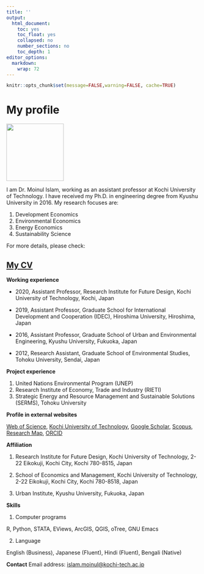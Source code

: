 ```yaml
---
title: ''
output:
  html_document:
    toc: yes
    toc_float: yes
    collapsed: no
    number_sections: no
    toc_depth: 1
editor_options:
  markdown:
    wrap: 72
---
```


```r
knitr::opts_chunk$set(message=FALSE,warning=FALSE, cache=TRUE)
```

# My profile

![](images/profile_1.jpeg){width="150"}

I am Dr. Moinul Islam, working as an assistant professor at Kochi
University of Technology. I have received my Ph.D. in engineering degree
from Kyushu University in 2016. My research focuses are:

1.  Development Economics
2.  Environmental Economics
3.  Energy Economics
4.  Sustainability Science

For more details, please check:

## [My CV](https://moineco.github.io/moinul_cv/)

**Working experience**

-   2020, Assistant Professor, Research Institute for Future Design,
    Kochi University of Technology, Kochi, Japan

-   2019, Assistant Professor, Graduate School for International
    Development and Cooperation (IDEC), Hiroshima University, Hiroshima,
    Japan

-   2016, Assistant Professor, Graduate School of Urban and
    Environmental Engineering, Kyushu University, Fukuoka, Japan

-   2012, Research Assistant, Graduate School of Environmental Studies,
    Tohoku University, Sendai, Japan

**Project experience**

1.  United Nations Environmental Program (UNEP)\
2.  Research Institute of Economy, Trade and Industry (RIETI)\
3.  Strategic Energy and Resource Management and Sustainable Solutions
    (SERMS), Tohoku University

**Profile in external websites**

[Web of
Science](https://www.webofscience.com/wos/author/record/M-9369-2019),
[Kochi University of
Technology](https://www.kochi-tech.ac.jp/profile/ja/islam-moinul.html),
[Google
Scholar](https://scholar.google.co.jp/citations?user=UTZTmJ0AAAAJ&hl=en),
[Scopus](https://www.scopus.com/authid/detail.uri?authorId=55348122400),
[Research Map](https://researchmap.jp/moinul/?lang=english),
[ORCID](https://orcid.org/0000-0002-0309-3156)

**Affiliation**

1.  Research Institute for Future Design, Kochi University of
    Technology, 2-22 Eikokuji, Kochi City, Kochi 780-8515, Japan

2.  School of Economics and Management, Kochi University of Technology,
    2-22 Eikokuji, Kochi City, Kochi 780-8518, Japan

3.  Urban Institute, Kyushu University, Fukuoka, Japan

**Skills**

1.  Computer programs

R, Python, STATA, EViews, ArcGIS, QGIS, oTree, GNU Emacs

2.  Language

English (Business), Japanese (Fluent), Hindi (Fluent), Bengali (Native)

**Contact** Email address:
[islam.moinul\@kochi-tech.ac.jp](mailto:islam.moinul@kochi-tech.ac.jp){.email}

